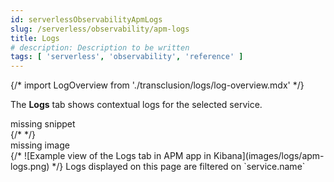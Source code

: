 ```yaml
---
id: serverlessObservabilityApmLogs
slug: /serverless/observability/apm-logs
title: Logs
# description: Description to be written
tags: [ 'serverless', 'observability', 'reference' ]
---
```


{/* import LogOverview from './transclusion/logs/log-overview.mdx' */}

<div id="logs"></div>

The **Logs** tab shows contextual logs for the selected service.

<div style={{ backgroundColor: "#F1F4FA", width: "100%", height: "250px", textAlign: "center", paddingTop: "110px", marginBottom: "20px" }}><DocIcon type="documents" title="missing snippet"/> missing snippet</div>
{/* <LogOverview  /> */}


<div style={{ backgroundColor: "#F1F4FA", width: "100%", height: "250px", textAlign: "center", paddingTop: "110px", marginBottom: "20px" }}><DocIcon type="image" title="missing image"/> missing image</div>
{/* ![Example view of the Logs tab in APM app in Kibana](images/logs/apm-logs.png) */}

<DocCallOut title="Tip">
Logs displayed on this page are filtered on `service.name`
</DocCallOut>

